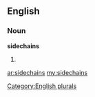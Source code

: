 ==English==

===Noun===
'''sidechains'''

# {{plural of|[[sidechain]]}}

[[Category:English plurals]]

[[ar:sidechains]]
[[my:sidechains]]